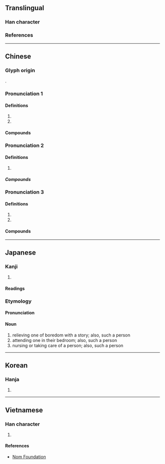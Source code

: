 {{character info}}
==Translingual==

===Han character===
{{Han char|rn=9|rad=人|as=05|sn=7|four=26200|canj=OKSR|ids=⿰亻加}}

===References===
{{Han ref|kx=0097.120|dkj=00486|dj=0205.170|hdz=10140.070|uh=4F3D}}

----

==Chinese==

===Glyph origin===
{{Han etym}}
{{zh-forms}}
{{Han compound|人|加|ls=psc|t1=man|c1=s|c2=p}}.

===Pronunciation 1===
{{zh-pron
|m=qié
|c=ke4
|mc=y
|oc=y
|cat=n
}}

====Definitions====
{{zh-hanzi}}

# {{zh-original|茄}}
# {{zh-used2|t}}

====Compounds====
{{zh-der|僧伽藍|僧伽|伽藍鳥|伽伽|伽南香|伽藍|楞伽經|迦陵頻伽|阿伽陀|薄伽梵|迦膩色伽}}

===Pronunciation 2===
{{zh-pron
|m=gā
|c=gaa1
|mc=
|oc=
|cat=n
}}

====Definitions====
{{zh-hanzi}}

# {{zh-used2|t}}

=====Compounds=====
{{zh-der|阿伏伽德羅常量|阿伏伽德羅數|歐米伽|那伽}}

===Pronunciation 3===
{{zh-wp}}
{{zh-pron
|m=jiā
|c=gaa1
|mc=
|oc=
|cat=n
}}

====Definitions====
{{zh-hanzi}}

# {{zh-used2|t}}
# {{zh-short|伽利略|[[galileo]] (unit)}}

====Compounds====
{{zh-der|瑜伽功|瑜伽|瑜伽術|僧伽羅語|伽利略|熱瑜伽|歐米伽|伽倻琴|瑜伽士|熱力瑜伽|高溫瑜伽|伽瑪射線|瑜伽派|瑜伽宗|瑜伽行派|伽師}}

----

==Japanese==

===Kanji===
{{ja-kanji|grade=|rs=人05}}

# {{rfdef|ja|sort=人05}}

====Readings====
{{ja-readings
|goon=ぎゃ
|kanon=きゃ
|kanyoon=か, が
|kun=とぎ-
}}

===Etymology===
{{ja-kanjitab|とぎ|yomi=k}}
{{rfe|ja}}

====Pronunciation====
{{ja-pron|とぎ}}

====Noun====
{{ja-noun|とぎ}}

# relieving one of boredom with a story; also, such a person
# attending one in their bedroom; also, such a person
# nursing or taking care of a person; also, such a person

----

==Korean==

===Hanja===
{{ko-hanja|절|가}}

# {{rfdef|ko|sort=人05}}

----

==Vietnamese==

===Han character===
{{vi-readings|reading=[[già]], [[giả]], [[gia]], [[nhà]]|rs=人05}}

# {{rfdef|vi|sort=人05}}

====References====
* [http://nomfoundation.org/common/nom_details.php?codepoint=4f3d Nom Foundation]
